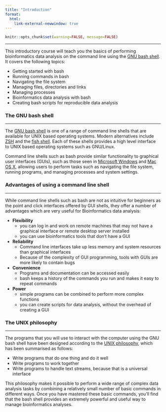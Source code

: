 ```yaml
---
title: "Introduction"
format:
  html:
    link-external-newwindow: true
---
```


<head>

```{=html}
<script src="https://kit.fontawesome.com/ece750edd7.js" crossorigin="anonymous"></script>
```

</head>

```r
knitr::opts_chunk$set(warning=FALSE, message=FALSE)
```

------------------------------------------------------------------------

This introductory course will teach you the basics of performing bioinformatics data analysis on the command line using the [GNU bash shell](https://www.gnu.org/software/bash/). It covers the following topics:

-   Getting started with bash
-   Running commands in bash
-   Navigating the file system
-   Managing files, directories and links
-   Managing processes
-   Bioinformatics data analysis with bash
-   Creating bash scripts for reproducible data analysis

### The GNU bash shell

------------------------------------------------------------------------

The [GNU bash shell](https://www.gnu.org/software/bash/) is one of a range of command line shells that are available for UNIX based operating systems. Modern alternatives include [ZSH](https://www.zsh.org/) and the [fish shell](http://fishshell.com/). Each of these shells provides a high level interface to UNIX based operating systems such as GNU/Linux.

Command line shells such as bash provide similar functionality to graphical user interfaces (GUIs), such as those seen in [Microsoft Windows](https://www.microsoft.com/en-gb/windows) and [Mac OS X](https://www.apple.com/macos/big-sur/), allowing users to perform tasks such as navigating the file system, running programs, and managing processes and system settings.

### Advantages of using a command line shell

------------------------------------------------------------------------

While command line shells such as bash are not as intuitive for beginners as the point and click interfaces offered by GUI shells, they offer a number of advantages which are very useful for Bioinformatics data analysis:

-   **Flexibility**
    -   you can log in and work on remote machines that may not have a graphical interface or remote desktop server installed
    -   you can use bioinformatics tools that don't have a GUI
-   **Reliability**
    -   Command line interfaces take up less memory and system resources than graphical interfaces
    -   Because of the complexity of GUI programming, tools with GUIs are more likely to contain bugs
-   **Convenience**
    -   Programs and documentation can be accessed easily
    -   bash keeps a history of the commands you run and makes it easy to repeat commands
-   **Power**
    -   simple programs can be combined to perform more complex functions
    -   you can create scripts for data analysis, without the overhead of creating a GUI

### The UNIX philosophy

------------------------------------------------------------------------

The programs that you will use to interact with the computer using the GNU bash shell have been designed according to the [UNIX philosophy](https://en.wikipedia.org/wiki/Unix_philosophy), which has been summarised as follows:

-   Write programs that do one thing and do it well
-   Write programs to work together
-   Write programs to handle text streams, because that is a universal interface

This philosophy makes it possible to perform a wide range of complex data analysis tasks by combining a relatively small number of basic commands in different ways. Once you have mastered these basic commands, you'll find that the bash shell provides an extremely powerful and useful way to manage bioinformatics analyses.
